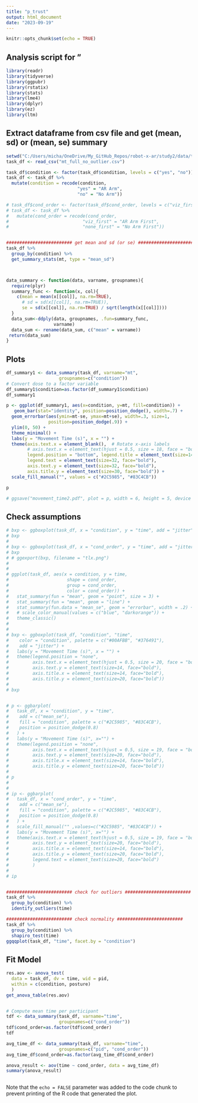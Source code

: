 ```yaml
---
title: "p_trust"
output: html_document
date: "2023-09-19"
---
```


```r
knitr::opts_chunk$set(echo = TRUE)
```

## Analysis script for "

```r
library(readr)
library(tidyverse)
library(ggpubr)
library(rstatix)
library(stats)
library(lme4)
library(dplyr)
library(ez)
library(ltm)
```


## Extract dataframe from csv file and get (mean, sd) or (mean, se) summary

```r

setwd("C:/Users/micha/OneDrive/My_GitHub_Repos/robot-x-ar/study2/data/test/")
task_df <- read_csv("mt_full_no_outlier.csv")

task_df$condition <- factor(task_df$condition, levels = c("yes", "no"))
task_df <- task_df %>%
  mutate(condition = recode(condition, 
                           "yes" = "AR Arm",
                           "no" = "No Arm"))

# task_df$cond_order <- factor(task_df$cond_order, levels = c("viz_first", "none_first"))
# task_df <- task_df %>%
#   mutate(cond_order = recode(cond_order, 
#                            "viz_first" = "AR Arm First",
#                            "none_first" = "No Arm First"))


######################### get mean and sd (or se) ######################### 
task_df %>%
  group_by(condition) %>%
  get_summary_stats(mt, type = "mean_sd")



data_summary <- function(data, varname, groupnames){
  require(plyr)
  summary_func <- function(x, col){
    c(mean = mean(x[[col]], na.rm=TRUE),
      # sd = sd(x[[col]], na.rm=TRUE)),
      se = sd(x[[col]], na.rm=TRUE) / sqrt(length(x[[col]])))
  }
  data_sum<-ddply(data, groupnames, .fun=summary_func,
                  varname)
  data_sum <- rename(data_sum, c("mean" = varname))
 return(data_sum)
}


```

## Plots

```r

df_summary1 <- data_summary(task_df, varname="mt", 
                    groupnames=c("condition"))
# Convert dose to a factor variable
df_summary1$condition=as.factor(df_summary1$condition)
df_summary1

p <- ggplot(df_summary1, aes(x=condition, y=mt, fill=condition)) + 
   geom_bar(stat="identity", position=position_dodge(), width=.7) +
  geom_errorbar(aes(ymin=mt-se, ymax=mt+se), width=.3, size=1,
                position=position_dodge(.9)) +
  ylim(0, 50) +
  theme_minimal() +
  labs(y = "Movement Time (s)", x = "") +
  theme(axis.text.x = element_blank(),  # Rotate x-axis labels
        # axis.text.x = element_text(hjust = 0.5, size = 18, face = "bold"),  # Rotate x-axis labels
        legend.position = "bottom", legend.title = element_text(size=14), 
        legend.text = element_text(size=32, face="bold"),
        axis.text.y = element_text(size=32, face="bold"),
        axis.title.y = element_text(size=30, face="bold")) +
  scale_fill_manual("", values = c("#2C5985", "#83C4CB"))

p

# ggsave("movement_time2.pdf", plot = p, width = 6, height = 5, device = "pdf")


```


## Check assumptions

```r

# bxp <- ggboxplot(task_df, x = "condition", y = "time", add = "jitter")
# bxp
# 
# bxp <- ggboxplot(task_df, x = "cond_order", y = "time", add = "jitter", color = "condition")
# bxp
# # ggexport(bxp, filename = "tlx.png")
# 
# 
# ggplot(task_df, aes(x = condition, y = time, 
#                      shape = cond_order,
#                      group = cond_order,
#                      color = cond_order)) +
#   stat_summary(fun = "mean", geom = "point", size = 3) +
#   stat_summary(fun = "mean", geom = "line") +
#   stat_summary(fun.data = "mean_se", geom = "errorbar", width = .2) +
#   # scale_color_manual(values = c("blue", "darkorange")) +
#   theme_classic()
# 
# 
# bxp <- ggboxplot(task_df, "condition", "time",
#    color = "condition", palette = c("#00AFBB", "#376491"),
#    add = "jitter") +
#   labs(y = "Movement Time (s)", x = "") +
#   theme(legend.position = "none",
#         axis.text.x = element_text(hjust = 0.5, size = 20, face = "bold"),
#         axis.text.y = element_text(size=14, face="bold"),
#         axis.title.x = element_text(size=14, face="bold"),
#         axis.title.y = element_text(size=20, face="bold"))
# 
# bxp


# p <- ggbarplot(
#   task_df, x = "condition", y = "time", 
#    add = c("mean_se"), 
#    fill = "condition", palette = c("#2C5985", "#83C4CB"),
#    position = position_dodge(0.8)
#   ) +
#   labs(y = "Movement Time (s)", x="") +
#   theme(legend.position = "none",
#         axis.text.x = element_text(hjust = 0.5, size = 19, face = "bold"),
#         axis.text.y = element_text(size=20, face="bold"),
#         axis.title.x = element_text(size=14, face="bold"),
#         axis.title.y = element_text(size=20, face="bold"))
# 
# p
# 
# 
# ip <- ggbarplot(
#   task_df, x = "cond_order", y = "time", 
#    add = c("mean_se"), 
#    fill = "condition", palette = c("#2C5985", "#83C4CB"),
#    position = position_dodge(0.8)
#   ) +
#   scale_fill_manual("" ,values=c("#2C5985", "#83C4CB")) +
#   labs(y = "Movement Time (s)", x="") +
#   theme(axis.text.x = element_text(hjust = 0.5, size = 19, face = "bold"),
#         axis.text.y = element_text(size=20, face="bold"),
#         axis.title.x = element_text(size=14, face="bold"),
#         axis.title.y = element_text(size=20, face="bold"),
#         legend.text = element_text(size=20, face="bold")
#         )
# 
# ip


######################### check for outliers ######################### 
task_df %>%
  group_by(condition) %>%
  identify_outliers(time)

######################### check normality ######################### 
task_df %>%
  group_by(condition) %>%
  shapiro_test(time)
ggqqplot(task_df, "time", facet.by = "condition")


```


## Fit Model

```r

res.aov <- anova_test(
  data = task_df, dv = time, wid = pid,
  within = c(condition, posture)
  )
get_anova_table(res.aov)


# Compute mean time per participant
tdf <- data_summary(task_df, varname="time", 
                    groupnames=c("cond_order"))
tdf$cond_order=as.factor(tdf$cond_order)
tdf

avg_time_df <- data_summary(task_df, varname="time", 
                    groupnames=c("pid", "cond_order"))
avg_time_df$cond_order=as.factor(avg_time_df$cond_order)

anova_result <- aov(time ~ cond_order, data = avg_time_df)
summary(anova_result)



```


Note that the `echo = FALSE` parameter was added to the code chunk to prevent printing of the R code that generated the plot.
